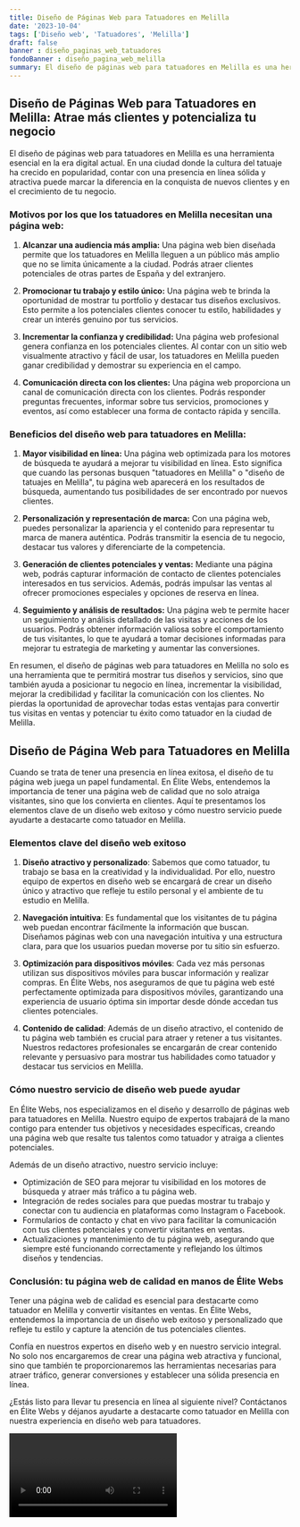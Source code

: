 ```yaml
---
title: Diseño de Páginas Web para Tatuadores en Melilla
date: '2023-10-04'
tags: ['Diseño web', 'Tatuadores', 'Melilla']
draft: false
banner : diseño_paginas_web_tatuadores
fondoBanner : diseño_pagina_web_melilla
summary: El diseño de páginas web para tatuadores en Melilla es una herramienta esencial en la era digital actual. En una ciudad donde la cultura del tatuaje ha crecido en popularidad, contar con una presencia en línea sólida y atractiva puede marcar la diferencia en la conquista de nuevos clientes y en el crecimiento de tu negocio.
---
```


## Diseño de Páginas Web para Tatuadores en Melilla: Atrae más clientes y potencializa tu negocio

El diseño de páginas web para tatuadores en Melilla es una herramienta esencial en la era digital actual. En una ciudad donde la cultura del tatuaje ha crecido en popularidad, contar con una presencia en línea sólida y atractiva puede marcar la diferencia en la conquista de nuevos clientes y en el crecimiento de tu negocio.

### Motivos por los que los tatuadores en Melilla necesitan una página web:

1. **Alcanzar una audiencia más amplia:** Una página web bien diseñada permite que los tatuadores en Melilla lleguen a un público más amplio que no se limita únicamente a la ciudad. Podrás atraer clientes potenciales de otras partes de España y del extranjero.

2. **Promocionar tu trabajo y estilo único:** Una página web te brinda la oportunidad de mostrar tu portfolio y destacar tus diseños exclusivos. Esto permite a los potenciales clientes conocer tu estilo, habilidades y crear un interés genuino por tus servicios.

3. **Incrementar la confianza y credibilidad:** Una página web profesional genera confianza en los potenciales clientes. Al contar con un sitio web visualmente atractivo y fácil de usar, los tatuadores en Melilla pueden ganar credibilidad y demostrar su experiencia en el campo.

4. **Comunicación directa con los clientes:** Una página web proporciona un canal de comunicación directa con los clientes. Podrás responder preguntas frecuentes, informar sobre tus servicios, promociones y eventos, así como establecer una forma de contacto rápida y sencilla.

### Beneficios del diseño web para tatuadores en Melilla:

1. **Mayor visibilidad en línea:** Una página web optimizada para los motores de búsqueda te ayudará a mejorar tu visibilidad en línea. Esto significa que cuando las personas busquen "tatuadores en Melilla" o "diseño de tatuajes en Melilla", tu página web aparecerá en los resultados de búsqueda, aumentando tus posibilidades de ser encontrado por nuevos clientes.

2. **Personalización y representación de marca:** Con una página web, puedes personalizar la apariencia y el contenido para representar tu marca de manera auténtica. Podrás transmitir la esencia de tu negocio, destacar tus valores y diferenciarte de la competencia.

3. **Generación de clientes potenciales y ventas:** Mediante una página web, podrás capturar información de contacto de clientes potenciales interesados en tus servicios. Además, podrás impulsar las ventas al ofrecer promociones especiales y opciones de reserva en línea.

4. **Seguimiento y análisis de resultados:** Una página web te permite hacer un seguimiento y análisis detallado de las visitas y acciones de los usuarios. Podrás obtener información valiosa sobre el comportamiento de tus visitantes, lo que te ayudará a tomar decisiones informadas para mejorar tu estrategia de marketing y aumentar las conversiones.

En resumen, el diseño de páginas web para tatuadores en Melilla no solo es una herramienta que te permitirá mostrar tus diseños y servicios, sino que también ayuda a posicionar tu negocio en línea, incrementar la visibilidad, mejorar la credibilidad y facilitar la comunicación con los clientes. No pierdas la oportunidad de aprovechar todas estas ventajas para convertir tus visitas en ventas y potenciar tu éxito como tatuador en la ciudad de Melilla.

<GifSeo />

<Cta />

## Diseño de Página Web para Tatuadores en Melilla

Cuando se trata de tener una presencia en línea exitosa, el diseño de tu página web juega un papel fundamental. En Élite Webs, entendemos la importancia de tener una página web de calidad que no solo atraiga visitantes, sino que los convierta en clientes. Aquí te presentamos los elementos clave de un diseño web exitoso y cómo nuestro servicio puede ayudarte a destacarte como tatuador en Melilla.

### Elementos clave del diseño web exitoso

1. **Diseño atractivo y personalizado**: Sabemos que como tatuador, tu trabajo se basa en la creatividad y la individualidad. Por ello, nuestro equipo de expertos en diseño web se encargará de crear un diseño único y atractivo que refleje tu estilo personal y el ambiente de tu estudio en Melilla.

2. **Navegación intuitiva**: Es fundamental que los visitantes de tu página web puedan encontrar fácilmente la información que buscan. Diseñamos páginas web con una navegación intuitiva y una estructura clara, para que los usuarios puedan moverse por tu sitio sin esfuerzo.

3. **Optimización para dispositivos móviles**: Cada vez más personas utilizan sus dispositivos móviles para buscar información y realizar compras. En Élite Webs, nos aseguramos de que tu página web esté perfectamente optimizada para dispositivos móviles, garantizando una experiencia de usuario óptima sin importar desde dónde accedan tus clientes potenciales.

4. **Contenido de calidad**: Además de un diseño atractivo, el contenido de tu página web también es crucial para atraer y retener a tus visitantes. Nuestros redactores profesionales se encargarán de crear contenido relevante y persuasivo para mostrar tus habilidades como tatuador y destacar tus servicios en Melilla.

### Cómo nuestro servicio de diseño web puede ayudar

En Élite Webs, nos especializamos en el diseño y desarrollo de páginas web para tatuadores en Melilla. Nuestro equipo de expertos trabajará de la mano contigo para entender tus objetivos y necesidades específicas, creando una página web que resalte tus talentos como tatuador y atraiga a clientes potenciales.

Además de un diseño atractivo, nuestro servicio incluye:

- Optimización de SEO para mejorar tu visibilidad en los motores de búsqueda y atraer más tráfico a tu página web.
- Integración de redes sociales para que puedas mostrar tu trabajo y conectar con tu audiencia en plataformas como Instagram o Facebook.
- Formularios de contacto y chat en vivo para facilitar la comunicación con tus clientes potenciales y convertir visitantes en ventas.
- Actualizaciones y mantenimiento de tu página web, asegurando que siempre esté funcionando correctamente y reflejando los últimos diseños y tendencias.

### Conclusión: tu página web de calidad en manos de Élite Webs

Tener una página web de calidad es esencial para destacarte como tatuador en Melilla y convertir visitantes en ventas. En Élite Webs, entendemos la importancia de un diseño web exitoso y personalizado que refleje tu estilo y capture la atención de tus potenciales clientes.

Confía en nuestros expertos en diseño web y en nuestro servicio integral. No solo nos encargaremos de crear una página web atractiva y funcional, sino que también te proporcionaremos las herramientas necesarias para atraer tráfico, generar conversiones y establecer una sólida presencia en línea.

¿Estás listo para llevar tu presencia en línea al siguiente nivel? Contáctanos en Élite Webs y déjanos ayudarte a destacarte como tatuador en Melilla con nuestra experiencia en diseño web para tatuadores.

<Video />

<CtaBot job='Tatuadores' city='Melilla'/>

<Gmaps query='Melilla+españa+maps' />